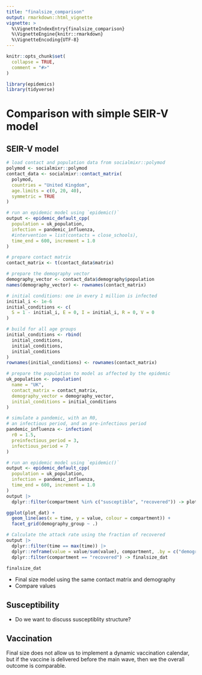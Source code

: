 ```yaml
---
title: "finalsize_comparison"
output: rmarkdown::html_vignette
vignette: >
  %\VignetteIndexEntry{finalsize_comparison}
  %\VignetteEngine{knitr::rmarkdown}
  %\VignetteEncoding{UTF-8}
---
```


```r
knitr::opts_chunk$set(
  collapse = TRUE,
  comment = "#>"
)
```

```r
library(epidemics)
library(tidyverse)
```

# Comparison with simple SEIR-V model

## SEIR-V model

```r
# load contact and population data from socialmixr::polymod
polymod <- socialmixr::polymod
contact_data <- socialmixr::contact_matrix(
  polymod,
  countries = "United Kingdom",
  age.limits = c(0, 20, 40),
  symmetric = TRUE
)

# run an epidemic model using `epidemic()`
output <- epidemic_default_cpp(
  population = uk_population,
  infection = pandemic_influenza,
  #intervention = list(contacts = close_schools),
  time_end = 600, increment = 1.0
)

# prepare contact matrix
contact_matrix <- t(contact_data$matrix)

# prepare the demography vector
demography_vector <- contact_data$demography$population
names(demography_vector) <- rownames(contact_matrix)

# initial conditions: one in every 1 million is infected
initial_i <- 1e-6
initial_conditions <- c(
  S = 1 - initial_i, E = 0, I = initial_i, R = 0, V = 0
)

# build for all age groups
initial_conditions <- rbind(
  initial_conditions,
  initial_conditions,
  initial_conditions
)
rownames(initial_conditions) <- rownames(contact_matrix)

# prepare the population to model as affected by the epidemic
uk_population <- population(
  name = "UK",
  contact_matrix = contact_matrix,
  demography_vector = demography_vector,
  initial_conditions = initial_conditions
)

# simulate a pandemic, with an R0,
# an infectious period, and an pre-infectious period
pandemic_influenza <- infection(
  r0 = 1.5,
  preinfectious_period = 3,
  infectious_period = 7
)

# run an epidemic model using `epidemic()`
output <- epidemic_default_cpp(
  population = uk_population,
  infection = pandemic_influenza,
  time_end = 600, increment = 1.0
)
output |>
  dplyr::filter(compartment %in% c("susceptible", "recovered")) -> plot_dat

ggplot(plot_dat) +
  geom_line(aes(x = time, y = value, colour = compartment)) +
  facet_grid(demography_group ~ .)
```

```r
# Calculate the attack rate using the fraction of recovered
output |>
  dplyr::filter(time == max(time)) |>
  dplyr::reframe(value = value/sum(value), compartment, .by = c("demography_group")) |>
  dplyr::filter(compartment == "recovered") -> finalsize_dat

finalsize_dat
```

- Final size model using the same contact matrix and demography
- Compare values

## Susceptibility

- Do we want to discuss susceptiblity structure?

## Vaccination

Final size does not allow us to implement a dynamic vaccination calendar, but if the vaccine is delivered before the main wave, then we the overall outcome is comparable. 
